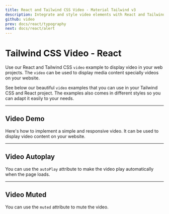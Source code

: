 ```yaml
---
title: React and Tailwind CSS Video - Material Tailwind v3
description: Integrate and style video elements with React and Tailwind CSS using Material Tailwind v3. Improve your multimedia content with responsive video components.
github: video
prev: docs/react/typography
next: docs/react/alert
---
```


# Tailwind CSS Video - React

Use our React and Tailwind CSS `video` example to display video in your web projects. The `video` can be used to display media content specially videos on your website.

See below our beautiful `video` examples that you can use in your Tailwind CSS and React project. The examples also comes in different styles so you can adapt it easily to your needs.

---

## Video Demo

Here's how to implement a simple and responsive video. It can be used to display video content on your website.

<PreviewWithCode relativePath="video/video-demo.tsx" language="react" />

---

## Video Autoplay

You can use the `autoPlay` attribute to make the video play automatically when the page loads.

<PreviewWithCode relativePath="video/video-autoplay.tsx" language="react" />

---

## Video Muted

You can use the `muted` attribute to mute the video.

<PreviewWithCode relativePath="video/video-muted.tsx" language="react" />
